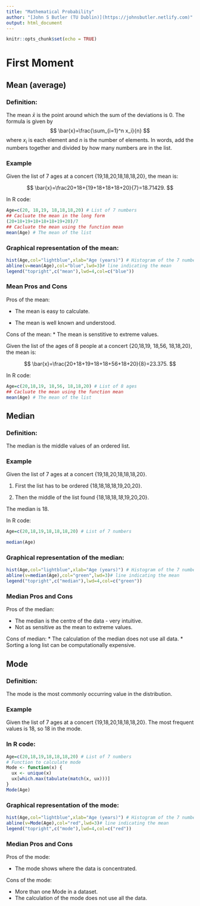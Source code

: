 ```yaml
---
title: "Mathematical Probability"
author: "[John S Butler (TU Dublin)](https://johnsbutler.netlify.com)"
output: html_document
---
```


```r
knitr::opts_chunk$set(echo = TRUE)
```

# First Moment

## Mean (average)
### Definition:

The mean $\bar{x}$ is the point around which the sum of the deviations is 0.
The formula is given by
$$ \bar{x}=\frac{\sum_{i=1}^n x_i}{n} $$
where $x_i$ is each element and $n$ is the number of elements.
In words, add the numbers together and divided by how many numbers are in the list.

### Example
Given the list of 7 ages at a concert {19,18,20,18,18,18,20}, the mean is:

$$ \bar{x}=\frac20+18+{19+18+18+18+20}{7}=18.71429. $$


In R code:

```r
Age=c(20, 18,19, 18,18,18,20) # List of 7 numbers
## Cacluate the mean in the long form
(20+18+19+18+18+18+19+20)/7
## Cacluate the mean using the function mean
mean(Age) # The mean of the list

```
### Graphical representation of the mean:

```r
hist(Age,col="lightblue",xlab="Age (years)") # Histogram of the 7 numbers
abline(v=mean(Age),col="blue",lwd=3)# line indicating the mean
legend("topright",c("mean"),lwd=4,col=c("blue"))


```


### Mean Pros and Cons
Pros of the mean:

* The mean is easy to calculate.

* The mean is well known and understood.

Cons of the mean:
* The mean is  senstitive to extreme values.

Given the list of the ages of  8 people at a concert {20,18,19, 18,56, 18,18,20}, the mean is:

$$ \bar{x}=\frac{20+18+19+18+18+56+18+20}{8}=23.375. $$


In R code:

```r
Age=c(20,18,19, 18,56, 18,18,20) # List of 8 ages
## Cacluate the mean using the function mean
mean(Age) # The mean of the list

```
## Median

### Definition:

The median is the middle values of an ordered list.

### Example
Given the list of 7 ages at a concert {19,18,20,18,18,18,20}. 

1. First the list has to be ordered
  {18,18,18,18,19,20,20}.
  
2. Then the middle of the list found
  {18,18,18,*18*,19,20,20}.
  
The median is 18.


In R code:

```r
Age=c(20,18,19,18,18,18,20) # List of 7 numbers

median(Age)

```
### Graphical representation of the median:

```r
hist(Age,col="lightblue",xlab="Age (years)") # Histogram of the 7 numbers
abline(v=median(Age),col="green",lwd=3)# line indicating the mean
legend("topright",c("median"),lwd=4,col=c("green"))

```
### Median Pros and Cons
Pros of the median:

* The median is the centre of the data - very intuitive.
* Not as sensitive as the mean to extreme values.
 


Cons of median:
* The calculation of the median does not use all data.
* Sorting a long list can be computationally expensive.

## Mode

### Definition:

The mode is the most commonly occurring value in the distribution.

### Example
Given the list of 7 ages at a concert {19,18,20,18,18,18,20}. 
The most frequent values is 18, so 18 in the mode.


### In R code:

```r
Age=c(20,18,19,18,18,18,20) # List of 7 numbers
# Function to calculate mode
Mode <- function(x) {
  ux <- unique(x)
  ux[which.max(tabulate(match(x, ux)))]
}
Mode(Age)

```
### Graphical representation of the mode:

```r
hist(Age,col="lightblue",xlab="Age (years)") # Histogram of the 7 numbers
abline(v=Mode(Age),col="red",lwd=3)# line indicating the mean
legend("topright",c("mode"),lwd=4,col=c("red"))

```


### Median Pros and Cons
Pros of the mode:

* The mode shows where the data is concentrated.



Cons of the mode:

* More than one Mode in a dataset.
* The calculation of the mode does not use all the data.


